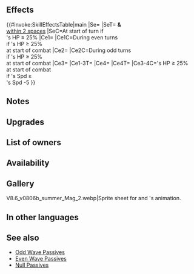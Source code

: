 {{Weapon Infobox
|tagid=SID_南国の楽器＋
|intID=4198
|image=wep_mg330
|exclusive=0
|weaponType=Colorless Tome
|cost=300
|might=12
|range=2
|effect=At start of turn, if unit's HP ≥ 25%, grants Atk/Spd+6 to unit and allies within 2 spaces of unit for 1 turn.<br><br>At start of combat, if unit's HP ≥ 25% and it is an even-numbered turn, grants Atk/Spd+5 to unit during combat. At start of combat, if unit's HP ≥ 25% and it is an odd-numbered turn, grants Atk/Spd+11 to unit during combat.<br><br>At start of combat, if unit's HP ≥ 25% and unit's Spd ≥ foe's Spd - 5, neutralizes effects that guarantee foe's follow-up attacks and effects that prevent unit's follow-up attacks.
|required=Sea Tambourine
|refinePaths=default
|refineSP=350
|refineMedals=500
|refineStones=50
|upgradedStatModifiers=0,12,0,0,0
|refineStatsAtk=2,1,0,0,0
|refineStatsSpd=2,0,2,0,0
|refineStatsDef=2,0,0,3,0
|refineStatsRes=2,0,0,0,3
|properties=
}}
==Effects==
{{#invoke:SkillEffectsTable|main
|Se={{Eft|Bonuses|Atk/Spd|6}}
|SeT={{Tgt|Unit}} '''&''' {{Tgt|Allies}}<br>[[within 2 spaces]]
|SeC=At start of turn if<br>{{Tgt|Unit}}'s HP ≥ 25%
|Ce1={{Eft|Temporary buffs|Atk/Spd|5}}
|Ce1C=During even turns<br>if {{Tgt|Unit}}'s HP ≥ 25%<br>at start of combat
|Ce2={{Eft|Temporary buffs|Atk/Spd|11}}
|Ce2C=During odd turns<br>if {{Tgt|Unit}}'s HP ≥ 25%<br>at start of combat
|Ce3={{Eft|Neutralize Prevent Follow-Ups}}
|Ce1-3T={{Tgt|Unit}}
|Ce4={{Eft|Neutralize Guaranteed Follow-Ups}}
|Ce4T={{Tgt|Foe}}
|Ce3-4C={{Tgt|Unit}}'s HP ≥ 25%<br>at start of combat<br>if {{Tgt|Unit}}'s Spd ≥<br>{{Tgt|Foe}}'s Spd -5 
}}
==Notes==
{{Bonuses}}
{{Temporary buffs}}
{{Follow-up effect neutralization}}
==Upgrades==
{{Weapon Upgrade List}}
==List of owners==
{{Skill Hero List}}
==Availability==
{{PassiveFocusList}}
{{PassiveDistributionList}}
{{PassiveCombatManualList}}
==Gallery==
<gallery>
V8.6_v0806b_summer_Mag_2.webp|Sprite sheet for {{St|Love of Nerþuz‎‎}} and {{PAGENAME}}'s animation.
</gallery>
==In other languages==
{{OtherLanguages
|english=Sea Tambourine
|japanese=南国の楽器
|german=Meerestamburin
|spanishEU=Pandereta mar
|spanishLA=Pandereta marina
|french=Tambourin mer
|italian=Cembalo marino
|chineseTW=南國樂器
|portuguese=Pandeiro do mar
}}
==See also==
{{See also skills|cond=Description LIKE '%start of%turns%grants%+%for 1 turn%' AND Exclusive='1'}}
* [[Odd Wave Passives]]
* [[Even Wave Passives]]
* [[Null Passives]]
{{Weapons Navbox}}